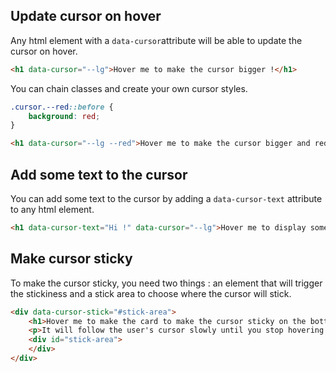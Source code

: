 ## Update cursor on hover

Any html element with a `data-cursor`attribute will be able to update the cursor on hover.

```html copy
<h1 data-cursor="--lg">Hover me to make the cursor bigger !</h1>
```

You can chain classes and create your own cursor styles.

```css copy
.cursor.--red::before {
    background: red;
}
```

```html copy
<h1 data-cursor="--lg --red">Hover me to make the cursor bigger and red !</h1>
```

## Add some text to the cursor

You can add some text to the cursor by adding a `data-cursor-text` attribute to any html element.

```html copy
<h1 data-cursor-text="Hi !" data-cursor="--lg">Hover me to display some text in the cursor !</h1>
```

## Make cursor sticky

To make the cursor sticky, you need two things : an element that will trigger the stickiness and a stick area to choose where the cursor will stick.

```html copy
<div data-cursor-stick="#stick-area">
    <h1>Hover me to make the card to make the cursor sticky on the bottom !</h1>
    <p>It will follow the user's cursor slowly until you stop hovering the global div</p>
    <div id="stick-area">
    </div>
</div>
```